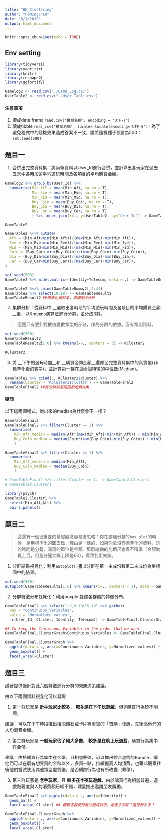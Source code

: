 ```yaml
---
title: "HW_Clustering"
author: "PoMingChen"
date: "8/1/2019"
output: html_document
---
```


```r
knitr::opts_chunk$set(echo = TRUE)
```

## Env setting

```r
library(tidyverse)
library(magrittr)
library(knitr)
library(reshape2)
library(ggfortify)
```

```r
Gamelog2 <- read_csv("./Game_Log.csv")
UserTable2 <- read_csv("./User_Table.csv")
```

#### 注意事項

1. 讀成data.frame
`read.csv('檔案名稱', encoding = 'UTF-8')`
2. 讀成tibble
`read_csv('檔案名稱', locale= locale(encoding='UTF-8'))`
為了避免程式中的隨機效果造成答案不一致，請將隨機種子設置為500：
`set.seed(500)`

## 題目一

1. 合併出完整資料集：將兩筆資料以User_Id進行合併，並計算出各玩家在過去五天中各時段的平均遊玩時間及各項目的平均購買金額。

```r
Gamelog2 %>% group_by(User_Id) %>%
  summarise(Min_Aft = mean(Min_Aft, na.rm = T),
            Min_Eve = mean(Min_Eve, na.rm = T),
            Min_Mid = mean(Min_Mid, na.rm = T),
            Buy_Coin = mean(Buy_Coin, na.rm = T),
            Buy_Dia = mean(Buy_Dia, na.rm = T),
            Buy_Car = mean(Buy_Car, na.rm = T)
            ) %>% inner_join(x=., y=UserTable2, by="User_Id") -> GameTable2
```

```r
GameTable2
```

```r
GameTable2 %<>% mutate(
  Aft = (Min_Aft-min(Min_Aft))/(max(Min_Aft)-min(Min_Aft)),
  Eve = (Min_Eve-min(Min_Eve))/(max(Min_Eve)-min(Min_Eve)),
  Mid = (Min_Mid-min(Min_Mid))/(max(Min_Mid)-min(Min_Mid)),
  Coin = (Buy_Coin-min(Buy_Coin))/(max(Buy_Coin)-min(Buy_Coin)),
  Dia = (Buy_Dia-min(Buy_Dia))/(max(Buy_Dia)-min(Buy_Dia)),
  Car = (Buy_Car-min(Buy_Car))/(max(Buy_Car)-min(Buy_Car)),
)
```

```r
set.seed(500)
GameTable2 %>% model.matrix(~Identity+Telecom, data = .) -> GameTableDummy2
```

```r
GameTable2 %<>% cbind(GameTableDummy2[,2:4])
GameTable2 %>% select(10:18) -> GameTableResult2
GameTableResult2 ##標準化資料集，準備進行分析
```

2. 集群分析：從資料中 __選取出各時段的平均遊玩時間及各項目的平均購買金額__後，以Kmeans演算法進行分群，並分成3群。

> 這邊只有要針對數值變數類型的部分，作為分群的依據。沒有類別資料。

```r
set.seed(500)
GameTableResult2
GameTableResult2[1:6] %>% kmeans(x=., centers = 3) -> KCluster2
```

```r
KCluster2
```


3. 將 __下午的遊玩時間__和 __購買金幣金額__還原至完整資料集中的真實值(非標準化後的數字)，並計算第一群在這兩個特徵的中位數(Median)。

```r
GameTable2 %>% cbind(., KCluster2$cluster) %>% 
  rename(Cluster = 'KCluster2$cluster') -> GameTableFinal2
GameTableFinal2 ##將分群結果貼回原始資料集
```

#### 疑問

以下這兩個程式，跑出來的median為什麼會不一樣？
```r
GameTableFinal2
GameTableFinal2 %>% filter(Cluster == 1) %>%
  summarise(
    Min_Aft_median = median(Aft*(max(Min_Aft)-min(Min_Aft)) + min(Min_Aft)),
    Buy_Coin_median = median(Coin*(max(Buy_Coin)-min(Buy_Coin)) + min(Buy_Coin))
    )
```

```r
GameTableFinal2 %>% filter(Cluster == 1) %>%
  summarise(
    Min_Aft_median = median(Min_Aft),
    Buy_Coin_median = median(Buy_Coin)
    )
```

```r
# GameTableFinal2 %>% filter(Cluster == 1) -> GameTable2.Cluster1
# GameTable2.Cluster1
```


```r
library(psych)
GameTable2.Cluster1 %>% 
  select(Min_Aft,Aft) %>%
  pairs.panels()
```

## 題目二

> 這邊有一個很重要的基礎觀念容易被忽略：你在處理分群的`box_plot`的時候，是用標準化的圖去做，理由是一樣的，如果你拿沒有標準化的資料，玩的時間是分鐘，購買的單位是金額。那麼縱軸的比例尺會很不精準（金額動輒上百，但是分鐘大概上限是60），導致判斷失誤。

1. 分群結果視覺化：利用`autoplot()`畫出分群在第一主成份和第二主成份為坐標圖中的結果。

```r
set.seed(500)
autoplot(GameTableResult2[1:6] %>% kmeans(x=., centers = 3), data = GameTableResult2)
```

2. 分群特徵分布視覺化：利用boxplot描述各群體的特徵分布。

```r
GameTableFinal2 %>% select(1,8,9,10:15,19) %>% gather(
  key = "Continuous_Variables",
  value = "Normalized_values",
  -c(User_Id, Cluster, Identity, Telecom)) -> GameTableFinal.ClusterGraph

## To keep the Continuous_Variables in the order that we want
GameTableFinal.ClusterGraph$Continuous_Variables <- GameTableFinal.ClusterGraph$Continuous_Variables %>% factor( levels = c('Aft','Eve','Mid','Coin','Dia','Car'))

```

```r
GameTableFinal.ClusterGraph %>% 
  ggplot(data = ., aes(x=Continuous_Variables, y=Normalized_values)) + 
  geom_boxplot() + 
  facet_wrap(~Cluster)
```


## 題目三

試著提供僅針對此六個特徵進行分群的營運決策建議。

由以下兩個資料視覺化可以發現

1. 第一群玩家是 __新手玩家比較多__， __較多是在下午玩遊戲__，但是購買行為皆不明顯。

建議：可以在下午時段推出相關鑽石或卡片等虛寶的「首購」優惠，先衝高他們的人均消費金額。

2. 第二群玩家是 __一般玩家佔了絕大多數__， __較多是在晚上玩遊戲__，購買行為集中在金幣。

建議：由於購買行為集中在金幣，且相差懸殊，可以推出綜合虛寶的Bundle，讓他們可以在既有想要買的金幣以外，多買一點，持續提高人均消費，也藉此觀察往後他們嘗試使用其他類型虛寶後，是否購買行為也有所改變（轉移）。

3. 第三群玩家是 __老手玩家__，且 __較多在半夜玩遊戲__，由於購買行為相當普遍，遊戲黏著度與人均消費額已經不錯，建議推出邀請朋友獎勵。

```r
GameTableFinal2 %>% ggplot(data = ., aes(x=Identity)) + 
  geom_bar() + 
  facet_wrap(~Cluster) ## 觀察各群使用者的組成狀況，是老手多呢？還是新手多？
```

```r
GameTableFinal.ClusterGraph %>% 
  ggplot(data = ., aes(x=Continuous_Variables, y=Normalized_values)) + 
  geom_boxplot() + 
  facet_wrap(~Cluster)
```


